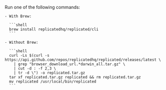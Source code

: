 Run one of the following commands:

    - With Brew:

      ```shell
      brew install replicatedhq/replicated/cli
      ```

    - Without Brew:

      ```shell
      curl -Ls $(curl -s https://api.github.com/repos/replicatedhq/replicated/releases/latest \
        | grep "browser_download_url.*darwin_all.tar.gz" \
        | cut -d : -f 2,3 \
        | tr -d \") -o replicated.tar.gz
      tar xf replicated.tar.gz replicated && rm replicated.tar.gz
      mv replicated /usr/local/bin/replicated
      ```